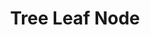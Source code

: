---
id: "ds_easy_009"
questionType: "MULTIPLE_CHOICE"
title: "Tree Leaf Node"
description: "What is a leaf node in a tree?"
difficulty: "EASY"
category: "Data Structures"
options:
  - "Node with no children"
  - "Node with one child"
  - "Node with two children"
  - "Root node"
correctAnswer: 0
---